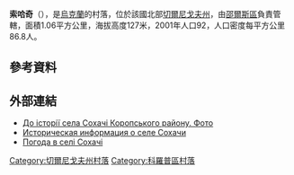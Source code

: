 {{coord|51|33|23|N|32|50|55|E|scale:100000|display=title}}

'''索哈奇'''（{{lang-uk|Сохачі}}），是[[烏克蘭|烏克蘭]]的村落，位於該國北部[[切爾尼戈夫州|切爾尼戈夫州]]，由[[邵爾斯區|邵爾斯區]]負責管轄，面積1.06平方公里，海拔高度127米，2001年人口92，人口密度每平方公里86.8人。

==參考資料==
{{reflist}}

==外部連結==
* [https://web.archive.org/web/20160901233348/http://tour-cn.com.ua/publ/korop/do_istoriji_sela_sokhachi_koropskogo_rajonu_foto/125-1-0-798 До історії села Сохачі Коропського району. Фото]
* [http://www.surnameindex.info/info/chernigov/krolevets/sokhachi/index.html Историческая информация о селе Сохачи] {{Wayback|url=http://www.surnameindex.info/info/chernigov/krolevets/sokhachi/index.html |date=20210414030148 }} {{ref-ru}}
* [http://weather.in.ua/ua/chernigovskaja/24681 Погода в селі Сохачі] {{Wayback|url=http://weather.in.ua/ua/chernigovskaja/24681 |date=20111220111729 }}

[[Category:切爾尼戈夫州村落|Category:切爾尼戈夫州村落]]
[[Category:科羅普區村落|Category:科羅普區村落]]


{{Chernihiv-geo-stub}}